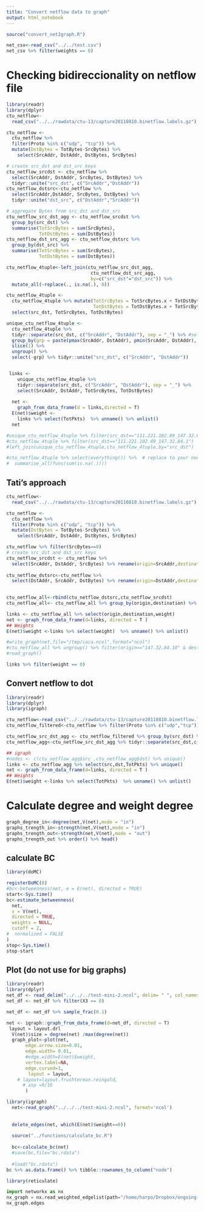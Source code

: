 ```yaml
---
title: "Convert netflow data to graph"
output: html_notebook
---
```

```r
source("convert_net2graph.R")

net_csv<-read_csv("../../test.csv")
net_csv %>% filter(weights == 0)
```


# Checking bidireccionality on netflow file
```r
library(readr)
library(dplyr)
ctu_netflow<-
  read_csv("../../rawdata/ctu-13/capture20110810.binetflow.labels.gz")

ctu_netflow <- 
  ctu_netflow %>% 
  filter(Proto %in% c("udp", "tcp")) %>% 
  mutate(DstBytes = TotBytes-SrcBytes) %>%
    select(SrcAddr, DstAddr, DstBytes, SrcBytes) 

# create src_dst and dst_src keys
ctu_netflow_srcdst <- ctu_netflow %>% 
  select(SrcAddr, DstAddr, SrcBytes, DstBytes) %>% 
  tidyr::unite("src_dst", c("SrcAddr","DstAddr")) 
ctu_netflow_dstsrc<-ctu_netflow %>% 
  select(SrcAddr,DstAddr, SrcBytes, DstBytes) %>% 
  tidyr::unite("dst_src", c("DstAddr","SrcAddr")) 

# aggregate Bytes from src_dst and dst_src
ctu_netflow_src_dst_agg <- ctu_netflow_srcdst %>% 
  group_by(src_dst) %>% 
  summarise(TotSrcBytes = sum(SrcBytes),
            TotDstBytes = sum(DstBytes))
ctu_netflow_dst_src_agg <- ctu_netflow_dstsrc %>% 
  group_by(dst_src) %>% 
  summarise(TotSrcBytes = sum(SrcBytes),
            TotDstBytes = sum(DstBytes))

ctu_netflow_4tuple<-left_join(ctu_netflow_src_dst_agg,
                               ctu_netflow_dst_src_agg,
                               by=c("src_dst"="dst_src")) %>%
  mutate_all(~replace(., is.na(.), 0))

ctu_netflow_4tuple <-
  ctu_netflow_4tuple %>% mutate(TotSrcBytes = TotSrcBytes.x + TotDstBytes.y,
                                TotDstBytes = TotDstBytes.x + TotSrcBytes.y) %>%
  select(src_dst, TotSrcBytes, TotDstBytes) 

unique_ctu_netflow_4tuple <- 
  ctu_netflow_4tuple %>%  
  tidyr::separate(src_dst, c("SrcAddr", "DstAddr"), sep = "_") %>% #select(SrcAddr, DstAddr) %>%
  group_by(grp = paste(pmax(SrcAddr, DstAddr), pmin(SrcAddr, DstAddr), sep = "_")) %>%
  slice(1) %>%
  ungroup() %>%
  select(-grp) %>% tidyr::unite("src_dst", c("SrcAddr", "DstAddr"))


 links <-
    unique_ctu_netflow_4tuple %>%  
    tidyr::separate(src_dst, c("SrcAddr", "DstAddr"), sep = "_") %>%
    select(SrcAddr, DstAddr, TotSrcBytes, TotDstBytes) 
  
  net <-
    graph_from_data_frame(d = links,directed = T)
  E(net)$weight <-
    links %>% select(TotPkts)  %>% unname() %>% unlist()
  net

#unique_ctu_netflow_4tuple %>% filter(src_dst=="111.221.102.89_147.32.84.1")
#ctu_netflow_4tuple %>% filter(src_dst=="111.221.102.89_147.32.84.1")
#left_join(unique_ctu_netflow_4tuple,ctu_netflow_4tuple,by="src_dst")

#ctu_netflow_4tuple %>% select(everything()) %>%  # replace to your needs
#  summarise_all(funs(sum(is.na(.))))


```
## Tati's approach
```r
ctu_netflow<-
  read_csv("../../rawdata/ctu-13/capture20110810.binetflow.labels.gz")

ctu_netflow <- 
  ctu_netflow %>% 
  filter(Proto %in% c("udp", "tcp")) %>% 
  mutate(DstBytes = TotBytes-SrcBytes) %>%
    select(SrcAddr, DstAddr, DstBytes, SrcBytes) 

ctu_netflow %>% filter(SrcBytes==0)
# create src_dst and dst_src keys
ctu_netflow_srcdst <- ctu_netflow %>% 
  select(SrcAddr, DstAddr, SrcBytes) %>% rename(origin=SrcAddr,destination="DstAddr",weight="SrcBytes")
 
ctu_netflow_dstsrc<-ctu_netflow %>% 
  select(DstAddr, SrcAddr, DstBytes) %>% rename(origin=DstAddr,destination="SrcAddr",weight="DstBytes")
  

ctu_netflow_all<-rbind(ctu_netflow_dstsrc,ctu_netflow_srcdst) 
ctu_netflow_all<- ctu_netflow_all %>% group_by(origin,destination) %>% summarise(weight=sum(weight)) %>% ungroup()

links <- ctu_netflow_all %>% select(origin,destination,weight)
net <- graph_from_data_frame(d=links, directed = T ) 
## Weights
E(net)$weight <-links %>% select(weight)  %>% unname() %>% unlist()

#write_graph(net,file="/tmp/caca.ncol",format="ncol")
#ctu_netflow_all %>% ungroup() %>% filter(origin=="147.32.84.10" & destination=="147.32.80.9")
#read_graph()

links %>% filter(weight == 0)
```

## Convert netflow to dot
```r
library(readr)
library(dplyr)
library(igraph)

ctu_netflow<-read_csv("../../rawdata/ctu-13/capture20110810.binetflow.labels.gz")
ctu_netflow_filtered<-ctu_netflow %>% filter(Proto %in% c("udp","tcp")) %>% select(SrcAddr,DstAddr,TotPkts) %>% tidyr::unite("src_dst",c("SrcAddr","DstAddr"))

ctu_netflow_src_dst_agg <- ctu_netflow_filtered %>% group_by(src_dst) %>% summarise(TotPkts=sum(TotPkts))
ctu_netflow_agg<-ctu_netflow_src_dst_agg %>% tidyr::separate(src_dst,c("src","dst"),sep="_")

## igraph
#nodes <- c(ctu_netflow_agg$src ,ctu_netflow_agg$dst) %>% unique()
links <- ctu_netflow_agg %>% select(src,dst,TotPkts) %>% unique()
net <- graph_from_data_frame(d=links, directed = T ) 
## Weights
E(net)$weight <-links %>% select(TotPkts)  %>% unname() %>% unlist()
```

# Calculate degree and weight degree
```r
graph_degree_in<-degree(net,V(net),mode = "in")
graphs_trength_in<-strength(net,V(net),mode = "in")
graphs_trength_out<-strength(net,V(net),mode = "out")
graphs_trength_out %>% order() %>% head()
```





## calculate BC
```r
library(doMC)

registerDoMC(8)
#bc<-betweenness(net, e = E(net), directed = TRUE)
start<-Sys.time()
bc<-estimate_betweenness(
  net,
  v = V(net),
  directed = TRUE,
  weights = NULL,
  cutoff = 2,
#  normalized = FALSE
)
stop<-Sys.time()
stop-start
```



## Plot (do not use for big graphs)
```r
library(readr)
library(dplyr)
net_df <- read_delim("../../../test-mini-2.ncol", delim= " ", col_names = F)
net_df <- net_df %>% filter(X3 == 0)

net_df <- net_df %>% sample_frac(0.1)

net <- igraph::graph_from_data_frame(d=net_df, directed = T)
 layout = layout.drl
  V(net)$size = degree(net) /max(degree(net))
  graph_plot<-plot(net, 
       edge.arrow.size=0.01,
       edge.width= 0.01,
       #edge.width=E(net)$weight,
       vertex.label=NA,
       edge.curved=1, 
        layout = layout,
    # layout=layout.fruchterman.reingold,
      # asp =9/16
       )
```

```r
library(igraph)
  net<-read_graph("../../../test-mini-2.ncol", format='ncol')
  
  
  delete_edges(net, which(E(net)$weight==0))
  
  source("../functions/calculate_bc.R")
  
  bc<-calculate_bc(net)
  #save(bc,file="bc.rdata")
  
  #load("bc.rdata")
bc %>% as.data.frame() %>% tibble::rownames_to_column("node")
```

```r
library(reticulate)
```

```python
import networkx as nx
nx_graph = nx.read_weighted_edgelist(path="/home/harpo/Dropbox/ongoing-work/git-repos/graph-representation-learning/data/ncol/capture20110810.binetflow.labels.ncol")
nx_graph.edges
```

```r

```

